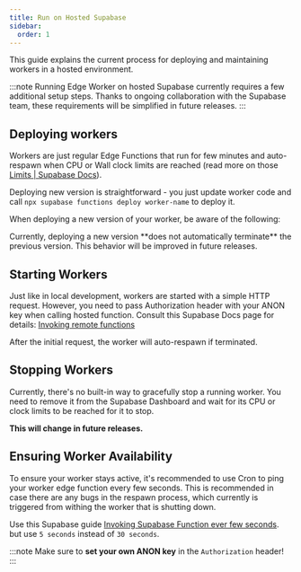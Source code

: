 ```yaml
---
title: Run on Hosted Supabase
sidebar:
  order: 1
---
```



This guide explains the current process for deploying and maintaining workers in a hosted environment.

<NotProductionReady />

:::note
Running Edge Worker on hosted Supabase currently requires a few additional setup steps. Thanks to ongoing collaboration with the Supabase team, these requirements will be simplified in future releases.
:::

## Deploying workers

Workers are just regular Edge Functions that run for few minutes and auto-respawn
when CPU or Wall clock limits are reached (read more on those [Limits | Supabase Docs](https://supabase.com/docs/guides/functions/limits)).

Deploying new version is straightforward - you just update worker code
and call `npx supabase functions deploy worker-name` to deploy it.

When deploying a new version of your worker, be aware of the following:

<Aside type="caution" title="Version Management">
Currently, deploying a new version **does not automatically terminate** the previous version.
This behavior will be improved in future releases.
</Aside>

## Starting Workers

Just like in local development, workers are started with a simple HTTP request.
However, you need to pass Authorization header with your ANON key when calling hosted function.
Consult this Supabase Docs page for details: [Invoking remote functions](https://supabase.com/docs/guides/functions/deploy#invoking-remote-functions)

After the initial request, the worker will auto-respawn if terminated.

## Stopping Workers

Currently, there's no built-in way to gracefully stop a running worker.
You need to remove it from the Supabase Dashboard and wait for its CPU or clock limits to be reached
for it to stop.

**This will change in future releases.**

## Ensuring Worker Availability

To ensure your worker stays active, it's recommended to use Cron to ping
your worker edge function every few seconds. 
This is recommended in case there are any bugs in the respawn process,
which currently is triggered from withing the worker that is shutting down.

Use this Supabase guide [Invoking Supabase Function ever few seconds](https://supabase.com/docs/guides/cron/quickstart#invoke-supabase-edge-function-every-30-seconds).
but use `5 seconds` instead of `30 seconds`.

:::note
Make sure to **set your own ANON key** in the `Authorization` header!
:::
